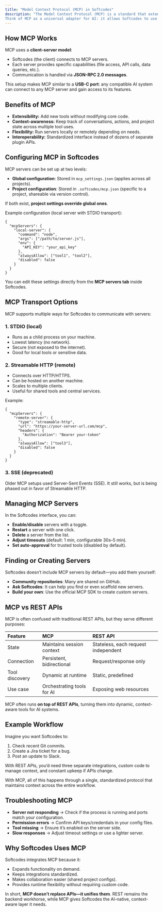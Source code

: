 ```yaml
---
title: "Model Context Protocol (MCP) in Softcodes"
description: "The Model Context Protocol (MCP) is a standard that extends Softcodes by connecting it to external tools and services. MCP servers provide extra functionality such as database access, API integration, and other specialized capabilities—going beyond what’s built into the core system.
Think of MCP as a universal adapter for AI: it allows Softcodes to use tools dynamically without needing one-off integrations."
---
```


## How MCP Works

MCP uses a **client-server model**:

- Softcodes (the client) connects to MCP servers.
- Each server provides specific capabilities (file access, API calls, data queries, etc.).
- Communication is handled via **JSON-RPC 2.0 messages**.

This setup makes MCP similar to a **USB-C port**: any compatible AI system can connect to any MCP server and gain access to its features.

## Benefits of MCP

- **Extensibility:** Add new tools without modifying core code.
- **Context-awareness:** Keep track of conversations, actions, and project state across multiple tool uses.
- **Flexibility:** Run servers locally or remotely depending on needs.
- **Interoperability:** Standardized interface instead of dozens of separate plugin APIs.

## Configuring MCP in Softcodes

MCP servers can be set up at two levels:

- **Global configuration**: Stored in `mcp_settings.json` (applies across all projects).
- **Project configuration**: Stored in `.softcodes/mcp.json` (specific to a project, shareable via version control).

If both exist, **project settings override global ones**.

Example configuration (local server with STDIO transport):

```
{
  "mcpServers": {
    "local-server": {
      "command": "node",
      "args": ["/path/to/server.js"],
      "env": {
        "API_KEY": "your_api_key"
      },
      "alwaysAllow": ["tool1", "tool2"],
      "disabled": false
    }
  }
}
```

You can edit these settings directly from the **MCP servers tab** inside Softcodes.

## MCP Transport Options

MCP supports multiple ways for Softcodes to communicate with servers:

### 1. **STDIO (local)**

- Runs as a child process on your machine.
- Lowest latency (no network).
- Secure (not exposed to the internet).
- Good for local tools or sensitive data.

### 2. **Streamable HTTP (remote)**

- Connects over HTTP/HTTPS.
- Can be hosted on another machine.
- Scales to multiple clients.
- Useful for shared tools and central services.

Example:

```
{
  "mcpServers": {
    "remote-server": {
      "type": "streamable-http",
      "url": "https://your-server-url.com/mcp",
      "headers": {
        "Authorization": "Bearer your-token"
      },
      "alwaysAllow": ["tool3"],
      "disabled": false
    }
  }
}
```

### 3. **SSE (deprecated)**

Older MCP setups used Server-Sent Events (SSE). It still works, but is being phased out in favor of Streamable HTTP.

## Managing MCP Servers

In the Softcodes interface, you can:

- **Enable/disable** servers with a toggle.
- **Restart** a server with one click.
- **Delete** a server from the list.
- **Adjust timeouts** (default: 1 min, configurable 30s–5 min).
- **Set auto-approval** for trusted tools (disabled by default).

## Finding or Creating Servers

Softcodes doesn’t include MCP servers by default—you add them yourself:

- **Community repositories**: Many are shared on GitHub.
- **Ask Softcodes**: It can help you find or even scaffold new servers.
- **Build your own**: Use the official MCP SDK to create custom servers.

## MCP vs REST APIs

MCP is often confused with traditional REST APIs, but they serve different purposes:

| Feature        | MCP                        | REST API                            |
| :------------- | :------------------------- | :---------------------------------- |
| State          | Maintains session context  | Stateless, each request independent |
| Connection     | Persistent, bidirectional  | Request/response only               |
| Tool discovery | Dynamic at runtime         | Static, predefined                  |
| Use case       | Orchestrating tools for AI | Exposing web resources              |

MCP often runs **on top of REST APIs**, turning them into dynamic, context-aware tools for AI systems.

## Example Workflow

Imagine you want Softcodes to:

1. Check recent Git commits.
2. Create a Jira ticket for a bug.
3. Post an update to Slack.

With REST APIs, you’d need three separate integrations, custom code to manage context, and constant upkeep if APIs change.

With MCP, all of this happens through a single, standardized protocol that maintains context across the entire workflow.

## Troubleshooting MCP

- **Server not responding** → Check if the process is running and ports match your configuration.
- **Permission errors** → Confirm API keys/credentials in your config files.
- **Tool missing** → Ensure it’s enabled on the server side.
- **Slow responses** → Adjust timeout settings or use a lighter server.

## Why Softcodes Uses MCP

Softcodes integrates MCP because it:

- Expands functionality on demand.
- Keeps integrations standardized.
- Makes collaboration easier (shared project configs).
- Provides runtime flexibility without requiring custom code.

In short, **MCP doesn’t replace APIs—it unifies them**. REST remains the backend workhorse, while MCP gives Softcodes the AI-native, context-aware layer it needs.